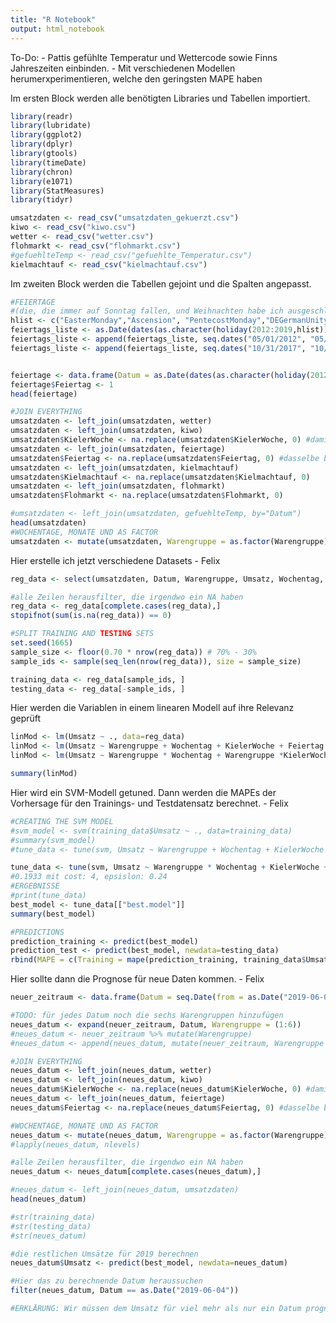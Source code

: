 ```yaml
---
title: "R Notebook"
output: html_notebook
---
```

To-Do:
- Pattis gefühlte Temperatur und Wettercode sowie Finns Jahreszeiten einbinden.
- Mit verschiedenen Modellen herumerxperimentieren, welche den geringsten MAPE haben

Im ersten Block werden alle benötigten Libraries und Tabellen importiert.
```r
library(readr)
library(lubridate)
library(ggplot2)
library(dplyr)
library(gtools)
library(timeDate)
library(chron)
library(e1071)
library(StatMeasures)
library(tidyr)

umsatzdaten <- read_csv("umsatzdaten_gekuerzt.csv")
kiwo <- read_csv("kiwo.csv")
wetter <- read_csv("wetter.csv")
flohmarkt <- read_csv("flohmarkt.csv")
#gefuehlteTemp <- read_csv("gefuehlte_Temperatur.csv")
kielmachtauf <- read_csv("kielmachtauf.csv")
```

Im zweiten Block werden die Tabellen gejoint und die Spalten angepasst.
```r
#FEIERTAGE
#(die, die immer auf Sonntag fallen, und Weihnachten habe ich ausgeschlossen)
hlist <- c("EasterMonday","Ascension", "PentecostMonday","DEGermanUnity", "NewYearsDay", "USGoodFriday")
feiertags_liste <- as.Date(dates(as.character(holiday(2012:2019,hlist)), format="Y-M-D")) # die obenstehenden Feiertage
feiertags_liste <- append(feiertags_liste, seq.dates("05/01/2012", "05/01/2019", by = "year")) # Tag der Arbeit
feiertags_liste <- append(feiertags_liste, seq.dates("10/31/2017", "10/31/2019", by = "year")) # Reformationstag


feiertage <- data.frame(Datum = as.Date(dates(as.character(holiday(2012:2019,hlist)), format="Y-M-D")))
feiertage$Feiertag <- 1
head(feiertage)

#JOIN EVERYTHING
umsatzdaten <- left_join(umsatzdaten, wetter)
umsatzdaten <- left_join(umsatzdaten, kiwo)
umsatzdaten$KielerWoche <- na.replace(umsatzdaten$KielerWoche, 0) #damit 0 und nicht "na" steht, wenn keine KiWo ist
umsatzdaten <- left_join(umsatzdaten, feiertage)
umsatzdaten$Feiertag <- na.replace(umsatzdaten$Feiertag, 0) #dasselbe bei Feiertagen
umsatzdaten <- left_join(umsatzdaten, kielmachtauf)
umsatzdaten$Kielmachtauf <- na.replace(umsatzdaten$Kielmachtauf, 0) 
umsatzdaten <- left_join(umsatzdaten, flohmarkt)
umsatzdaten$Flohmarkt <- na.replace(umsatzdaten$Flohmarkt, 0) 

#umsatzdaten <- left_join(umsatzdaten, gefuehlteTemp, by="Datum")
head(umsatzdaten)
#WOCHENTAGE, MONATE UND AS FACTOR
umsatzdaten <- mutate(umsatzdaten, Warengruppe = as.factor(Warengruppe), Wochentag = as.factor(weekdays(Datum)), Monat = as.factor(month(Datum)), Feiertag = as.factor(Feiertag), KielerWoche = as.factor(KielerWoche), Flohmarkt = as.factor(Flohmarkt), Kielmachtauf = as.factor(Kielmachtauf))

```

Hier erstelle ich jetzt verschiedene Datasets - Felix
```r
reg_data <- select(umsatzdaten, Datum, Warengruppe, Umsatz, Wochentag, KielerWoche, Feiertag, Kielmachtauf, Flohmarkt, Bewoelkung, Temperatur, Windgeschwindigkeit)

#alle Zeilen herausfilter, die irgendwo ein NA haben
reg_data <- reg_data[complete.cases(reg_data),]
stopifnot(sum(is.na(reg_data)) == 0)

#SPLIT TRAINING AND TESTING SETS
set.seed(1665)
sample_size <- floor(0.70 * nrow(reg_data)) # 70% - 30%
sample_ids <- sample(seq_len(nrow(reg_data)), size = sample_size)

training_data <- reg_data[sample_ids, ]
testing_data <- reg_data[-sample_ids, ]

```

Hier werden die Variablen in einem linearen Modell auf ihre Relevanz geprüft
```r
linMod <- lm(Umsatz ~ ., data=reg_data)
linMod <- lm(Umsatz ~ Warengruppe + Wochentag + KielerWoche + Feiertag +  Temperatur + Windgeschwindigkeit, data=reg_data)
linMod <- lm(Umsatz ~ Warengruppe * Wochentag + Warengruppe *KielerWoche + Warengruppe *Feiertag +  Warengruppe *Temperatur + Warengruppe *Windgeschwindigkeit, data=reg_data)

summary(linMod)

```


Hier wird ein SVM-Modell getuned. Dann werden die MAPEs der Vorhersage für den Trainings- und Testdatensatz berechnet. - Felix
```r
#CREATING THE SVM MODEL
#svm_model <- svm(training_data$Umsatz ~ ., data=training_data)
#summary(svm_model)
#tune_data <- tune(svm, Umsatz ~ Warengruppe + Wochentag + KielerWoche + Feiertag +  Temperatur + Windgeschwindigkeit, data=training_data, ranges = list(epsilon = seq(0, 1, 0.1), cost = 2^(1:2))) #original: 0.2, 1, 0.1, 2^(2:3)

tune_data <- tune(svm, Umsatz ~ Warengruppe * Wochentag + KielerWoche + Feiertag +  Warengruppe * Temperatur, data=training_data, ranges = list(epsilon = seq(0.2, 0.3, 0.02), cost = 2^(2:2))) #original: 0, 0.3, 0.05, 2^(1:2)
#0.1933 mit cost: 4, epsislon: 0.24
#ERGEBNISSE
#print(tune_data)
best_model <- tune_data[["best.model"]]
summary(best_model) 

#PREDICTIONS
prediction_training <- predict(best_model)
prediction_test <- predict(best_model, newdata=testing_data)
rbind(MAPE = c(Training = mape(prediction_training, training_data$Umsatz), Test = mape(prediction_test, testing_data$Umsatz)))

```


Hier sollte dann die Prognose für neue Daten kommen. - Felix
```r
neuer_zeitraum <- data.frame(Datum = seq.Date(from = as.Date("2019-06-04"), to = as.Date("2019-08-01"), by = "day"))

#TODO: für jedes Datum noch die sechs Warengruppen hinzufügen
neues_datum <- expand(neuer_zeitraum, Datum, Warengruppe = (1:6))
#neues_datum <- neuer_zeitraum %>% mutate(Warengruppe)
#neues_datum <- append(neues_datum, mutate(neuer_zeitraum, Warengruppe = 2))

#JOIN EVERYTHING
neues_datum <- left_join(neues_datum, wetter)
neues_datum <- left_join(neues_datum, kiwo)
neues_datum$KielerWoche <- na.replace(neues_datum$KielerWoche, 0) #damit 0 und nicht "na" steht, wenn keine KiWo ist
neues_datum <- left_join(neues_datum, feiertage)
neues_datum$Feiertag <- na.replace(neues_datum$Feiertag, 0) #dasselbe bei Feiertagen

#WOCHENTAGE, MONATE UND AS FACTOR
neues_datum <- mutate(neues_datum, Warengruppe = as.factor(Warengruppe), Wochentag = as.factor(weekdays(Datum)), Monat = as.factor(month(Datum)), Feiertag = as.factor(Feiertag), KielerWoche = as.factor(KielerWoche))
#lapply(neues_datum, nlevels)

#alle Zeilen herausfilter, die irgendwo ein NA haben
neues_datum <- neues_datum[complete.cases(neues_datum),]

#neues_datum <- left_join(neues_datum, umsatzdaten)
head(neues_datum)

#str(training_data)
#str(testing_data)
#str(neues_datum)

#die restlichen Umsätze für 2019 berechnen
neues_datum$Umsatz <- predict(best_model, newdata=neues_datum)

#Hier das zu berechnende Datum heraussuchen
filter(neues_datum, Datum == as.Date("2019-06-04"))

#ERKLÄRUNG: Wir müssen dem Umsatz für viel mehr als nur ein Datum prognostizieren, damit von allen Faktorvariablen auch mindestens zwei Ausprägungen vorhanden sind (also Kieler Woche und Feiertage müssen enthalten sein)

```
